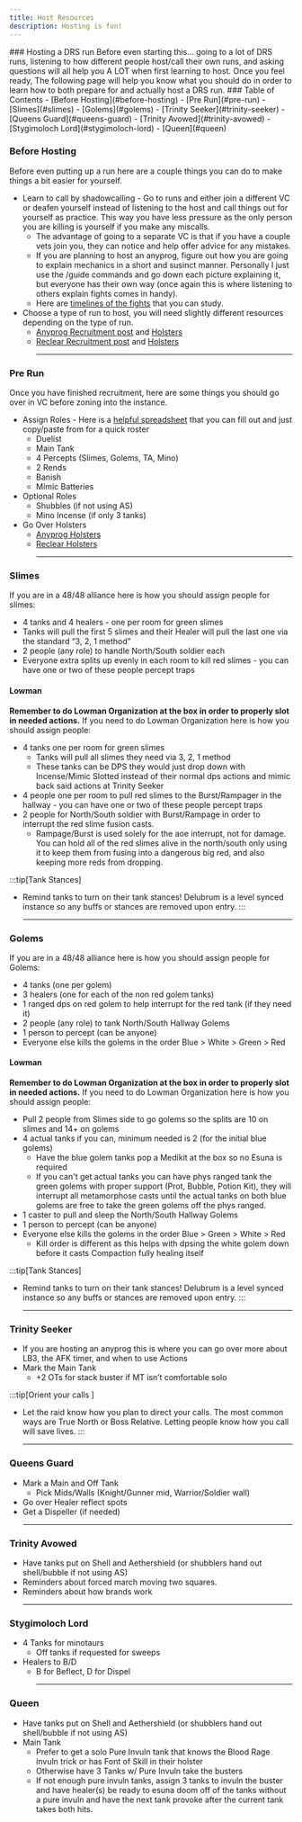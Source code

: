 ```yaml
---
title: Host Resources
description: Hosting is fun!
---
```



<link
  rel="stylesheet"
  media="(prefers-color-scheme:dark)"
  href="https://cdn.jsdelivr.net/npm/@shoelace-style/shoelace@2.15.1/cdn/themes/dark.css"
  onload="document.documentElement.classList.add('sl-theme-dark');"
/>
<script type="module" src="https://cdn.jsdelivr.net/npm/@shoelace-style/shoelace@2.15.1/cdn/shoelace-autoloader.js"></script>

<html>
### Hosting a DRS run
Before even starting this... going to a lot of DRS runs, listening to how different people host/call their own runs, and asking questions will all help you 
A LOT when first learning to host. Once you feel ready, The following page will help you know what you should do in order to learn how to both prepare for and actually host a DRS run.

<sl-card class="card-basic ulti-summary">
### Table of Contents
- [Before Hosting](#before-hosting)
- [Pre Run](#pre-run)
- [Slimes](#slimes)
- [Golems](#golems)
- [Trinity Seeker](#trinity-seeker)
- [Queens Guard](#queens-guard)
- [Trinity Avowed](#trinity-avowed)
- [Stygimoloch Lord](#stygimoloch-lord)
- [Queen](#queen)
</sl-card>

### Before Hosting
Before even putting up a run here are a couple things you can do to make things a bit easier for yourself.
- Learn to call by shadowcalling - Go to runs and either join a different VC or deafen yourself instead of listening to the host and call things out for yourself as practice. This way you have less pressure as the only person you are killing is yourself if you make any miscalls.
    - The advantage of going to a separate VC is that if you have a couple vets join you, they can notice and help offer advice for any mistakes.
    - If you are planning to host an anyprog, figure out how you are going to explain mechanics in a short and susinct manner. Personally I just use the /guide commands and go down each picture explaining it, but everyone has their own way (once again this is where listening to others explain fights comes in handy).
    - Here are [timelines of the fights](<https://docs.google.com/document/d/1eEqYagB2WPvrsWN8LXmLIjsUDWINL7dvBLn7LqMWXcc/edit#heading=h.wz1yzggpgo05>) that you can study.
- Choose a type of run to host, you will need slightly different resources depending on the type of run.
    - [Anyprog Recruitment post](<https://docs.google.com/document/d/1Dc3FqGgYsuuU3CEOlYDAOPWlKwUQAZfwhI9HyGhNSfY/edit?usp=sharing>) and [Holsters](<https://docs.google.com/spreadsheets/d/1FSUu_NM2-OV_nR7CU1GlgrqYwdR46foryK7OXXXngfY/edit?gid=2084095906#gid=2084095906>)
    - [Reclear Recruitment post](<https://docs.google.com/document/d/1Dc3FqGgYsuuU3CEOlYDAOPWlKwUQAZfwhI9HyGhNSfY/edit?usp=sharing>) and [Holsters](<https://docs.google.com/spreadsheets/d/12wlm-oVFsV3kxt9xdf8mK9HrcFP62DDYuGYT443JbVI/edit?gid=1631819016#gid=1631819016>)
<br /><hr />

### Pre Run
Once you have finished recruitment, here are some things you should go over in VC before zoning into the instance.
- Assign Roles - Here is a [helpful spreadsheet](<https://docs.google.com/spreadsheets/d/1xxC1DANJQIOUh-TnFBaOHiGm-NwyDM7iDJ9h6wlySmQ/edit?usp=sharing>) that you can fill out and just copy/paste from for a quick roster
    - Duelist
    - Main Tank
    - 4 Percepts (Slimes, Golems, TA, Mino)
    - 2 Rends
    - Banish
    - Mimic Batteries
- Optional Roles
    - Shubbles (if not using AS)
    - Mino Incense (if only 3 tanks)
- Go Over Holsters
    - [Anyprog Holsters](<https://docs.google.com/spreadsheets/d/1FSUu_NM2-OV_nR7CU1GlgrqYwdR46foryK7OXXXngfY/edit?gid=2084095906#gid=2084095906>)
    - [Reclear Holsters](<https://docs.google.com/spreadsheets/d/12wlm-oVFsV3kxt9xdf8mK9HrcFP62DDYuGYT443JbVI/edit?gid=1631819016#gid=1631819016>)
<br /><hr />

### Slimes
If you are in a 48/48 alliance here is how you should assign people for slimes:
- 4 tanks and 4 healers - one per room for green slimes
 - Tanks will pull the first 5 slimes and their Healer will pull the last one via the standard  “3, 2, 1 method”
- 2 people (any role) to handle North/South soldier each
- Everyone extra splits up evenly in each room to kill red slimes - you can have one or two of these people percept traps

#### Lowman
**Remember to do Lowman Organization at the box in order to properly slot in needed actions.**
If you need to do Lowman Organization here is how you should assign people:
- 4 tanks one per room for green slimes
    - Tanks will pull all slimes they need via 3, 2, 1 method
    - These tanks can be DPS they would just drop down with Incense/Mimic Slotted instead of their normal dps actions and mimic back said actions at Trinity Seeker
- 4 people one per room to pull red slimes to the Burst/Rampager in the hallway - you can have one or two of these people percept traps
- 2 people for North/South soldier with Burst/Rampage in order to interrupt the red slime fusion casts.
    - Rampage/Burst is used solely for the aoe interrupt, not for damage. You can hold all of the red slimes alive in the north/south only using it to keep them from fusing into a dangerous big red, and also keeping more reds from dropping.

:::tip[Tank Stances]
- Remind tanks to turn on their tank stances! Delubrum is a level synced instance so any buffs or stances are removed upon entry.
:::
<br /><hr />


### Golems
If you are in a 48/48 alliance here is how you should assign people for Golems:
- 4 tanks (one per golem)
- 3 healers (one for each of the non red golem tanks)
- 1 ranged dps on red golem to help interrupt for the red tank (if they need it)
- 2 people (any role) to tank North/South Hallway Golems
- 1 person to percept (can be anyone)
- Everyone else kills the golems in the order Blue > White > Green > Red

#### Lowman
**Remember to do Lowman Organization at the box in order to properly slot in needed actions.**
If you need to do Lowman Organization here is how you should assign people:
- Pull 2 people from Slimes side to go golems so the splits are 10 on slimes and 14+ on golems
- 4 actual tanks if you can, minimum needed is 2 (for the initial blue golems)
    - Have the blue golem tanks pop a Medikit at the box so no Esuna is required
    - If you can't get actual tanks you can have phys ranged tank the green golems with proper support (Prot, Bubble, Potion Kit), they will interrupt all metamorphose casts until the actual tanks on both blue golems are free to take the green golems off the phys ranged.
- 1 caster to pull and sleep the North/South Hallway Golems
- 1 person to percept (can be anyone)
- Everyone else kills the golems in the order Blue > Green > White > Red
    - Kill order is different as this helps with dpsing the white golem down before it casts Compaction fully healing itself

:::tip[Tank Stances]
- Remind tanks to turn on their tank stances! Delubrum is a level synced instance so any buffs or stances are removed upon entry.
:::
<br /><hr />

### Trinity Seeker
- If you are hosting an anyprog this is where you can go over more about LB3, the AFK timer, and when to use Actions
- Mark the Main Tank
    - +2 OTs for stack buster if MT isn’t comfortable solo

:::tip[Orient your calls ]
 - Let the raid know how you plan to direct your calls. The most common ways are True North or Boss Relative. Letting people know how you call will save lives. 
:::
<br /><hr />

### Queens Guard
- Mark a Main and Off Tank
    - Pick Mids/Walls (Knight/Gunner mid, Warrior/Soldier wall)
- Go over Healer reflect spots
- Get a Dispeller (if needed)
<br /><hr />

### Trinity Avowed
- Have tanks put on Shell and Aethershield (or shubblers hand out shell/bubble if not using AS)
- Reminders about forced march moving two squares.
- Reminders about how brands work
<br /><hr />

### Stygimoloch Lord
- 4 Tanks for minotaurs
    - Off tanks if requested for sweeps
- Healers to B/D
    - B for Beflect, D for Dispel
<br /><hr />

### Queen
- Have tanks put on Shell and Aethershield (or shubblers hand out shell/bubble if not using AS)
- Main Tank
    - Prefer to get a solo Pure Invuln tank that knows the Blood Rage invuln trick or has Font of Skill in their holster
    - Otherwise have 3 Tanks w/ Pure Invuln take the busters
    - If not enough pure invuln tanks, assign 3 tanks to invuln the buster and have healer(s) be ready to esuna doom off of the tanks without a pure invuln and have the next tank provoke after the current tank takes both hits.


</html>
